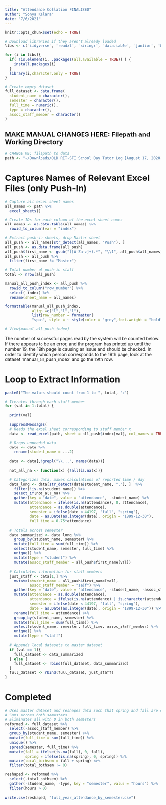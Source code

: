 ```yaml
---
title: "Attendance Collation FINALIZED"
author: "Sonya Kalara"
date: "7/6/2021"
---
```


```r
knitr::opts_chunk$set(echo = TRUE)

# Download libraries if they aren't already loaded
libs <- c("tidyverse", "readxl", "stringr", "data.table", "janitor", "base", "formattable")

for (i in libs){
  if( !is.element(i, .packages(all.available = TRUE)) ) {
    install.packages(i)
  }
  library(i,character.only = TRUE)
}

# Create empty dataset
full_dataset <- data.frame(
  student_name = character(),
  semester = character(),
  full_time = numeric(),
  type = character(),
  assoc_staff_member = character()
)
```


## MAKE MANUAL CHANGES HERE: Filepath and Working Directory
```r
# CHANGE ME: filepath to data
path <- "~/Downloads/OLD RIT-SFI School Day Tutor Log [August 17, 2020-April 21, 2021] (1).xlsx"
```


# Captures Names of Relevant Excel Files (only Push-In)
```r
# Capture all excel sheet names
all_names <- path %>%
  excel_sheets() 

# Create IDs for each column of the excel sheet names
all_names <- as.data.table(all_names) %>% 
  rowid_to_column(var = "index")

# Extract push-in sheets, drop Master sheet
all_push <- all_names[str_detect(all_names, "Push"), ] 
all_push <- as.data.frame(all_push)
all_push$first_name <- gsub("([A-Za-z]+).*", "\\1", all_push$all_names)
all_push <- all_push %>% 
  filter(first_name != "Master") 
  
# Total number of push-in staff
total <- nrow(all_push)

manual_all_push_index <- all_push %>% 
  rowid_to_column("row_number") %>% 
  select(-index) %>% 
  rename(sheet_name = all_names)

formattable(manual_all_push_index, 
            align =c("l","l","l"), 
            list(row_number = formatter(
            "span", style = ~ style(color = "grey",font.weight = "bold"))))

# View(manual_all_push_index)
```


The number of successful pages read by the system will be counted below. If there appears to be an error, and the program has printed up until the number 19, the 19th page is causing an issue and should be checked. In order to identify which person corresponds to the 19th page, look at the dataset 'manual_all_push_index' and go the 19th row.

# Loop to Extract Information
```r

paste0("The values should count from 1 to ", total, ":")

# Iterates through each staff member
for (val in 1:total) {
  
  print(val)
  
  suppressMessages(
  # Reads the excel sheet corresponding to staff member x
  data <- read_excel(path, sheet = all_push$index[val], col_names = TRUE))
  
  # Drops unneeded data
  data <- data %>% 
    rename(student_name = ...2)
  
  data <- data[,!grepl("\\...", names(data))]
  
  not_all_na <- function(x) {!all(is.na(x))}
  
  # Categorizes data, makes calculations of reported time / day
  data_long <- data[str_detect(data$student_name, ","), ]  %>% 
    filter(!is.na(student_name)) %>% 
    select_if(not_all_na) %>% 
    gather(key = "date", value = "attendance", -student_name) %>% 
    mutate(attendance = ifelse(is.na(attendance), 0, attendance),
           attendance = as.double(attendance),
           semester = ifelse(date < 44197, "fall", "spring"),
           date = as.Date(as.integer(date), origin = "1899-12-30"),
           full_time = 0.75*attendance) 
  
  # Totals across semester
  data_summarized <- data_long %>% 
    group_by(student_name, semester) %>% 
    mutate(full_time = sum(full_time)) %>% 
    select(student_name, semester, full_time) %>% 
    unique() %>% 
    mutate(type = "student") %>% 
    mutate(assoc_staff_member = all_push$first_name[val])
  
  # Calculates information for staff members
  just_staff <- data[1,] %>% 
    mutate(student_name = all_push$first_name[val],
           assoc_staff_member = "self") %>% 
    gather(key = "date", value = "attendance", -student_name, -assoc_staff_member) %>% 
    mutate(attendance = as.double(attendance),
           attendance = ifelse(is.na(attendance) | is.character(attendance), 0, attendance),
           semester = ifelse(date < 44197, "fall", "spring"),
           date = as.Date(as.integer(date), origin = "1899-12-30")) %>% 
    rename(full_time = attendance) %>% 
    group_by(student_name, semester) %>% 
    mutate(full_time = sum(full_time)) %>% 
    select(student_name, semester, full_time, assoc_staff_member) %>% 
    unique() %>% 
    mutate(type = "staff")
  
  # Appends local datasets to master dataset
  if (val == 1){
    full_dataset <- data_summarized
  } else {
    full_dataset <- rbind(full_dataset, data_summarized)
  }
  full_dataset <- rbind(full_dataset, just_staff)
}
```

# Completed
```r
# Uses master dataset and reshapes data such that spring and fall are columns
# Sums across both semesters 
# Eliminates all with 0 in both semesters
reformed <- full_dataset %>% 
  select(-assoc_staff_member) %>% 
  group_by(student_name, semester) %>% 
  mutate(full_time = sum(full_time)) %>% 
  unique() %>% 
  spread(semester, full_time) %>% 
  mutate(fall = ifelse(is.na(fall), 0, fall),
         spring = ifelse(is.na(spring), 0, spring)) %>% 
  mutate(total_bothsem = fall + spring) %>% 
  filter(total_bothsem != 0)

reshaped <- reformed %>% 
  select(-total_bothsem) %>% 
  gather(-student_name, -type, key = "semester", value = "hours") %>% 
  filter(hours > 0)
  
write.csv(reshaped, "full_year_attendance_by_semester.csv")
```

